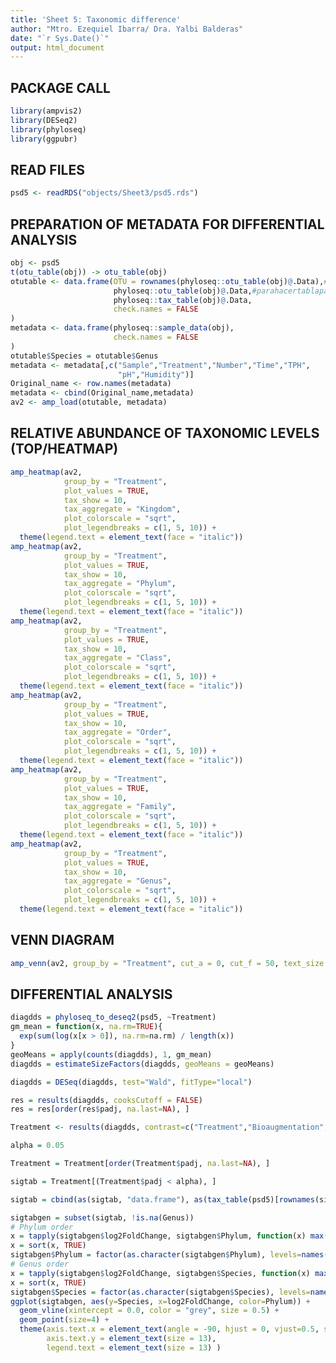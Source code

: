 ```yaml
---
title: 'Sheet 5: Taxonomic difference'
author: "Mtro. Ezequiel Ibarra/ Dra. Yalbi Balderas"
date: "`r Sys.Date()`"
output: html_document
---
```


## PACKAGE CALL

```r
library(ampvis2)
library(DESeq2)
library(phyloseq)
library(ggpubr)
```

## READ FILES

```r
psd5 <- readRDS("objects/Sheet3/psd5.rds")
```


## PREPARATION OF METADATA FOR DIFFERENTIAL ANALYSIS

```r
obj <- psd5
t(otu_table(obj)) -> otu_table(obj)
otutable <- data.frame(OTU = rownames(phyloseq::otu_table(obj)@.Data),#arrobaespecificar
                       phyloseq::otu_table(obj)@.Data,#parahacertablaparaproceso siguiente
                       phyloseq::tax_table(obj)@.Data,
                       check.names = FALSE
)
metadata <- data.frame(phyloseq::sample_data(obj), 
                       check.names = FALSE
)
otutable$Species = otutable$Genus
metadata <- metadata[,c("Sample","Treatment","Number","Time","TPH",
                        "pH","Humidity")]
Original_name <- row.names(metadata)
metadata <- cbind(Original_name,metadata)
av2 <- amp_load(otutable, metadata)
```

## RELATIVE ABUNDANCE OF TAXONOMIC LEVELS (TOP/HEATMAP)

```r
amp_heatmap(av2, 
            group_by = "Treatment",
            plot_values = TRUE,
            tax_show = 10,
            tax_aggregate = "Kingdom",
            plot_colorscale = "sqrt",
            plot_legendbreaks = c(1, 5, 10)) + 
  theme(legend.text = element_text(face = "italic"))
amp_heatmap(av2, 
            group_by = "Treatment",
            plot_values = TRUE,
            tax_show = 10,
            tax_aggregate = "Phylum",
            plot_colorscale = "sqrt",
            plot_legendbreaks = c(1, 5, 10)) + 
  theme(legend.text = element_text(face = "italic"))
amp_heatmap(av2, 
            group_by = "Treatment",
            plot_values = TRUE,
            tax_show = 10,
            tax_aggregate = "Class",
            plot_colorscale = "sqrt",
            plot_legendbreaks = c(1, 5, 10)) + 
  theme(legend.text = element_text(face = "italic"))
amp_heatmap(av2, 
            group_by = "Treatment",
            plot_values = TRUE,
            tax_show = 10,
            tax_aggregate = "Order",
            plot_colorscale = "sqrt",
            plot_legendbreaks = c(1, 5, 10)) + 
  theme(legend.text = element_text(face = "italic"))
amp_heatmap(av2, 
            group_by = "Treatment",
            plot_values = TRUE,
            tax_show = 10,
            tax_aggregate = "Family",
            plot_colorscale = "sqrt",
            plot_legendbreaks = c(1, 5, 10)) + 
  theme(legend.text = element_text(face = "italic"))
amp_heatmap(av2, 
            group_by = "Treatment",
            plot_values = TRUE,
            tax_show = 10,
            tax_aggregate = "Genus",
            plot_colorscale = "sqrt",
            plot_legendbreaks = c(1, 5, 10)) + 
  theme(legend.text = element_text(face = "italic"))
```


## VENN DIAGRAM

```r
amp_venn(av2, group_by = "Treatment", cut_a = 0, cut_f = 50, text_size = 3)
```

## DIFFERENTIAL ANALYSIS

```r
diagdds = phyloseq_to_deseq2(psd5, ~Treatment)
gm_mean = function(x, na.rm=TRUE){
  exp(sum(log(x[x > 0]), na.rm=na.rm) / length(x))
}
geoMeans = apply(counts(diagdds), 1, gm_mean)
diagdds = estimateSizeFactors(diagdds, geoMeans = geoMeans)

diagdds = DESeq(diagdds, test="Wald", fitType="local")

res = results(diagdds, cooksCutoff = FALSE)
res = res[order(res$padj, na.last=NA), ]

Treatment <- results(diagdds, contrast=c("Treatment","Bioaugmentation","Control"))

alpha = 0.05

Treatment = Treatment[order(Treatment$padj, na.last=NA), ]

sigtab = Treatment[(Treatment$padj < alpha), ]

sigtab = cbind(as(sigtab, "data.frame"), as(tax_table(psd5)[rownames(sigtab), ], "matrix"))

sigtabgen = subset(sigtab, !is.na(Genus))
# Phylum order
x = tapply(sigtabgen$log2FoldChange, sigtabgen$Phylum, function(x) max(x))
x = sort(x, TRUE)
sigtabgen$Phylum = factor(as.character(sigtabgen$Phylum), levels=names(x))
# Genus order
x = tapply(sigtabgen$log2FoldChange, sigtabgen$Species, function(x) max(x))
x = sort(x, TRUE)
sigtabgen$Species = factor(as.character(sigtabgen$Species), levels=names(x))
ggplot(sigtabgen, aes(y=Species, x=log2FoldChange, color=Phylum)) + 
  geom_vline(xintercept = 0.0, color = "grey", size = 0.5) +
  geom_point(size=4) + 
  theme(axis.text.x = element_text(angle = -90, hjust = 0, vjust=0.5, size = 10), 
        axis.text.y = element_text(size = 13), 
        legend.text = element_text(size = 13) )

```
